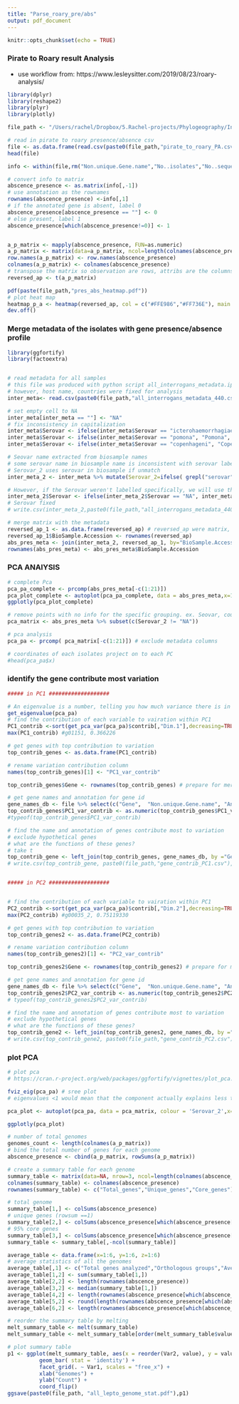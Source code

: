 ```yaml
---
title: "Parse_roary_pre/abs"
output: pdf_document
---
```


```r
knitr::opts_chunk$set(echo = TRUE)
```
### Pirate to Roary result Analysis
- use workflow from: https://www.lesleysitter.com/2019/08/23/roary-analysis/

```r
library(dplyr)
library(reshape2)
library(plyr)
library(plotly)

file_path <- "/Users/rachel/Dropbox/5.Rachel-projects/Phylogeography/Interrogans/"
```

```r
# read in pirate to roary presence/absence csv
file <- as.data.frame(read.csv(paste0(file_path,"pirate_to_roary_PA.csv")))
head(file)

```

```r
info <- within(file,rm("Non.unique.Gene.name","No..isolates","No..sequences","Avg.sequences.per.isolate","Genome.Fragment","Order.within.Fragment","Accessory.Fragment","Accessory.Order.with.Fragment","QC","Min.group.size.nuc","Max.group.size.nuc","Avg.group.size.nuc","Annotation"))

# convert info to matrix
abscence_presence <- as.matrix(info[,-1])
# use annotation as the rownames 
rownames(abscence_presence) <-info[,1]
# if the annotated gene is absent, label 0
abscence_presence[abscence_presence == ""] <- 0
# else present, label 1
abscence_presence[which(abscence_presence!=0)] <- 1


a_p_matrix <- mapply(abscence_presence, FUN=as.numeric)
a_p_matrix <- matrix(data=a_p_matrix, ncol=length(colnames(abscence_presence)), nrow=length(row.names(abscence_presence)))
row.names(a_p_matrix) <- row.names(abscence_presence)
colnames(a_p_matrix) <- colnames(abscence_presence)
# transpose the matrix so observation are rows, attribs are the columns
reversed_ap <- t(a_p_matrix) 

```

```r
pdf(paste(file_path,"pres_abs_heatmap.pdf"))
# plot heat map
heatmap_p_a <- heatmap(reversed_ap, col = c("#FFE986","#FF736E"), main = "Absence/Presence of genes", trace="none", labRow=FALSE)
dev.off() 

```
### Merge metadata of the isolates with gene presence/absence profile
```r

library(ggfortify)
library(factoextra)


# read metadata for all samples
# this file was produced with python script all_interrogans_metadata.ipynb
# however, host name, countries were fixed for analysis
inter_meta<- read.csv(paste0(file_path,"all_interrogans_metadata_440.csv") ) #%>% select(c("BioSample.Accession","Host.Name","Geographic.Location","country","Serovar","Institute","biosample_name"))

# set empty cell to NA
inter_meta[inter_meta == ""] <- "NA"
# fix inconsistency in capitalization
inter_meta$Serovar <- ifelse(inter_meta$Serovar == "icterohaemorrhagiae", "Icterohaemorrhagiae", inter_meta$Serovar)
inter_meta$Serovar <- ifelse(inter_meta$Serovar == "pomona", "Pomona", inter_meta$Serovar)
inter_meta$Serovar <- ifelse(inter_meta$Serovar == "copenhageni", "Copenhageni", inter_meta$Serovar)

# Seovar name extracted from biosample names
# some serovar name in biosample name is inconsistent with serovar label
# Serovar_2 uses serovar in biosample if unmatch
inter_meta_2 <- inter_meta %>% mutate(Serovar_2=ifelse( grepl("serovar",biosample_name,fixed = TRUE), unlist(lapply(biosample_name,function(x) {unlist(strsplit(x," "))[match("serovar", unlist(strsplit(x," ")))+1]})), Serovar)) 

# However, if the Serovar weren't labelled specifically, we will use the one defined in the biosample name
inter_meta_2$Serovar <- ifelse(inter_meta_2$Serovar == "NA", inter_meta_2$Serovar_2, inter_meta_2$Serovar)
# Serovar fixed
# write.csv(inter_meta_2,paste0(file_path,"all_interrogans_metadata_440_edited.csv"))

# merge matrix with the metadata
reversed_ap_1 <- as.data.frame(reversed_ap) # reversed_ap were matrix, now to df
reversed_ap_1$BioSample.Accession <- rownames(reversed_ap)
abs_pres_meta <- join(inter_meta_2, reversed_ap_1, by="BioSample.Accession")
rownames(abs_pres_meta) <- abs_pres_meta$BioSample.Accession

```

### PCA ANAlYSIS
```r


# complete Pca 
pca_pa_complete <- prcomp(abs_pres_meta[-c(1:21)])
pca_plot_complete <- autoplot(pca_pa_complete, data = abs_pres_meta,x=1,y=2)
ggplotly(pca_plot_complete) 

# remove points with no info for the specific grouping. ex. Seovar, country, Host.Name
pca_matrix <- abs_pres_meta %>% subset(c(Serovar_2 != "NA"))

# pca analysis
pca_pa <- prcomp( pca_matrix[-c(1:21)]) # exclude metadata columns

# coordinates of each isolates project on to each PC
#head(pca_pa$x) 


```
### identify the gene contribute most variation 
```r

##### in PC1 ###################

# An eigenvalue is a number, telling you how much variance there is in the data in that direction. The eigenvector with the highest eigenvalue is therefore the principal component
get_eigenvalue(pca_pa)
# find the contribution of each variable to vairation within PC1
PC1_contrib <-sort(get_pca_var(pca_pa)$contrib[,"Dim.1"],decreasing=TRUE)
max(PC1_contrib) #g01151, 0.366226

# get genes with top contribution to variation
top_contrib_genes <- as.data.frame(PC1_contrib)

# rename variation contribution column
names(top_contrib_genes)[1] <- "PC1_var_contrib"

top_contrib_genes$Gene <- rownames(top_contrib_genes) # prepare for merging

# get gene names and annotation for gene id
gene_names_db <- file %>% select(c("Gene",	"Non.unique.Gene.name",	"Annotation"))
top_contrib_genes$PC1_var_contrib <- as.numeric(top_contrib_genes$PC1_var_contrib)
#typeof(top_contrib_genes$PC1_var_contrib)

# find the name and annotation of genes contribute most to variation
# exclude hypothetical genes
# what are the functions of these genes?
# take t
top_contrib_gene <- left_join(top_contrib_genes, gene_names_db, by ="Gene",all=TRUE) %>% subset(Annotation != "hypothetical protein") 
# write.csv(top_contrib_gene, paste0(file_path,"gene_contrib_PC1.csv"),row.names = FALSE)


##### in PC2 ###################


# find the contribution of each variable to vairation within PC1
PC2_contrib <-sort(get_pca_var(pca_pa)$contrib[,"Dim.2"],decreasing=TRUE)
max(PC2_contrib) #g00035_2, 0.75119330  

# get genes with top contribution to variation
top_contrib_genes2 <- as.data.frame(PC2_contrib)

# rename variation contribution column
names(top_contrib_genes2)[1] <- "PC2_var_contrib"

top_contrib_genes2$Gene <- rownames(top_contrib_genes2) # prepare for merging

# get gene names and annotation for gene id
gene_names_db <- file %>% select(c("Gene",	"Non.unique.Gene.name",	"Annotation"))
top_contrib_genes2$PC2_var_contrib <- as.numeric(top_contrib_genes2$PC2_var_contrib)
# typeof(top_contrib_genes2$PC2_var_contrib)

# find the name and annotation of genes contribute most to variation
# exclude hypothetical genes
# what are the functions of these genes?
top_contrib_gene2 <- left_join(top_contrib_genes2, gene_names_db, by ="Gene",all=TRUE) %>% subset(Annotation != "hypothetical protein")
# write.csv(top_contrib_gene2, paste0(file_path,"gene_contrib_PC2.csv"),row.names = FALSE)
```

### plot PCA
```r
# plot pca
# https://cran.r-project.org/web/packages/ggfortify/vignettes/plot_pca.html

fviz_eig(pca_pa) # sree plot
# eigenvalues <1 would mean that the component actually explains less than a single # explanatory variable we discard them

pca_plot <- autoplot(pca_pa, data = pca_matrix, colour = 'Serovar_2',x=1,y=2,label=TRUE)

ggplotly(pca_plot)

```


```r
# number of total genomes
genomes_count <- length(colnames(a_p_matrix))
# bind the total number of genes for each genome 
abscence_presence <- cbind(a_p_matrix, rowSums(a_p_matrix))

# create a summary table for each genome
summary_table <- matrix(data=NA, nrow=3, ncol=length(colnames(abscence_presence)))
colnames(summary_table) <- colnames(abscence_presence)
rownames(summary_table) <- c("Total_genes","Unique_genes","Core_genes")

# total genome
summary_table[1,] <- colSums(abscence_presence)
# unique genes (rowsum ==1)
summary_table[2,] <- colSums(abscence_presence[which(abscence_presence[,ncol(abscence_presence)] == 1),])
# 95% core genes
summary_table[3,] <- colSums(abscence_presence[which(abscence_presence[,ncol(abscence_presence)] >= (genomes_count*0.95)),])
summary_table <- summary_table[,-ncol(summary_table)]

```

```r
average_table <- data.frame(x=1:6, y=1:6, z=1:6)
# average statistics of all the genomes
average_table[,1] <- c("Total genes analyzed","Orthologous groups","Average gene count","Average core genes","Average unique genes","Total unique genes")
average_table[1,2] <- sum(summary_table[1,])
average_table[2,2] <- length(rownames(abscence_presence))
average_table[3,2] <- median(summary_table[1,])
average_table[4,2] <- length(rownames(abscence_presence[which(abscence_presence[,ncol(abscence_presence)] >= (genomes_count*0.95)),]))
average_table[5,2] <- round(length(rownames(abscence_presence[which(abscence_presence[,ncol(abscence_presence)] == 1),]))/length(colnames(abscence_presence)))
average_table[6,2] <- length(rownames(abscence_presence[which(abscence_presence[,ncol(abscence_presence)] == 1),]))

# reorder the summary table by melting
melt_summary_table <- melt(summary_table)
melt_summary_table <- melt_summary_table[order(melt_summary_table$value),]
```

```r

# plot summary table
p1 <- ggplot(melt_summary_table, aes(x = reorder(Var2, value), y = value)) + 
          geom_bar( stat = 'identity') + 
          facet_grid(. ~ Var1, scales = "free_x") + 
          xlab("Genomes") +
          ylab("Count") +
          coord_flip()
ggsave(paste0(file_path, "all_lepto_genome_stat.pdf"),p1)
```